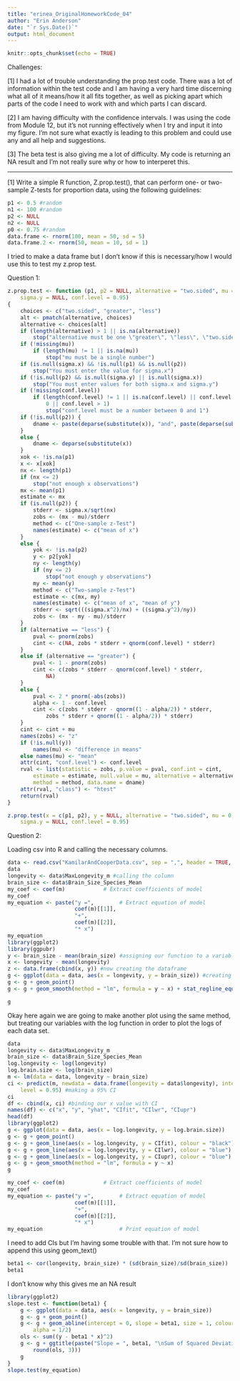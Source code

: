 ```yaml
---
title: "erinea_OriginalHomeworkCode_04"
author: "Erin Anderson"
date: "`r Sys.Date()`"
output: html_document
---
```


```r
knitr::opts_chunk$set(echo = TRUE)
```
Challenges: 

[1] I had a lot of trouble understanding the prop.test code. There was a lot of information within the test code and I am having a very hard time discerning what all of it means/how it all fits together, as well as picking apart which parts of the code I need to work with and which parts I can discard.

[2] I am having difficulty with the confidence intervals. I was using the code from Module 12, but it's not running effectively when I try and input it into my figure. I'm not sure what exactly is leading to this problem and could use any and all help and suggestions.

[3] The beta test is also giving me a lot of difficulty. My code is returning an NA result and I'm not really sure why or how to interperet this. 

---

[1] Write a simple R function, Z.prop.test(), that can perform one- or two-sample Z-tests for proportion data, using the following guidelines:

```r
p1 <- 0.5 #random
n1 <- 100 #random
p2 <- NULL
n2 <- NULL
p0 <- 0.75 #random
data.frame <- rnorm(100, mean = 50, sd = 5)
data.frame.2 <- rnorm(50, mean = 10, sd = 1)
```
I tried to make a data frame but I don't know if this is necessary/how I would use this to test my z.prop test. 

Question 1:
```r
z.prop.test <- function (p1, p2 = NULL, alternative = "two.sided", mu = 0, sigma.x = NULL, 
    sigma.y = NULL, conf.level = 0.95) 
{
    choices <- c("two.sided", "greater", "less")
    alt <- pmatch(alternative, choices)
    alternative <- choices[alt]
    if (length(alternative) > 1 || is.na(alternative)) 
        stop("alternative must be one \"greater\", \"less\", \"two.sided\"")
    if (!missing(mu)) 
        if (length(mu) != 1 || is.na(mu)) 
            stop("mu must be a single number")
    if (is.null(sigma.x) && !is.null(p1) && is.null(p2)) 
        stop("You must enter the value for sigma.x")
    if (!is.null(p2) && is.null(sigma.y) || is.null(sigma.x)) 
        stop("You must enter values for both sigma.x and sigma.y")
    if (!missing(conf.level)) 
        if (length(conf.level) != 1 || is.na(conf.level) || conf.level < 
            0 || conf.level > 1) 
            stop("conf.level must be a number between 0 and 1")
    if (!is.null(p2)) {
        dname <- paste(deparse(substitute(x)), "and", paste(deparse(substitute(p1))))
    }
    else {
        dname <- deparse(substitute(x))
    }
    xok <- !is.na(p1)
    x <- x[xok]
    nx <- length(p1)
    if (nx <= 2) 
        stop("not enough x observations")
    mx <- mean(p1)
    estimate <- mx
    if (is.null(p2)) {
        stderr <- sigma.x/sqrt(nx)
        zobs <- (mx - mu)/stderr
        method <- c("One-sample z-Test")
        names(estimate) <- c("mean of x")
    }
    else {
        yok <- !is.na(p2)
        y <- p2[yok]
        ny <- length(y)
        if (ny <= 2) 
            stop("not enough y observations")
        my <- mean(y)
        method <- c("Two-sample z-Test")
        estimate <- c(mx, my)
        names(estimate) <- c("mean of x", "mean of y")
        stderr <- sqrt(((sigma.x^2)/nx) + ((sigma.y^2)/ny))
        zobs <- (mx - my - mu)/stderr
    }
    if (alternative == "less") {
        pval <- pnorm(zobs)
        cint <- c(NA, zobs * stderr + qnorm(conf.level) * stderr)
    }
    else if (alternative == "greater") {
        pval <- 1 - pnorm(zobs)
        cint <- c(zobs * stderr - qnorm(conf.level) * stderr, 
            NA)
    }
    else {
        pval <- 2 * pnorm(-abs(zobs))
        alpha <- 1 - conf.level
        cint <- c(zobs * stderr - qnorm((1 - alpha/2)) * stderr, 
            zobs * stderr + qnorm((1 - alpha/2)) * stderr)
    }
    cint <- cint + mu
    names(zobs) <- "z"
    if (!is.null(y)) 
        names(mu) <- "difference in means"
    else names(mu) <- "mean"
    attr(cint, "conf.level") <- conf.level
    rval <- list(statistic = zobs, p.value = pval, conf.int = cint, 
        estimate = estimate, null.value = mu, alternative = alternative, 
        method = method, data.name = dname)
    attr(rval, "class") <- "htest"
    return(rval)
}
```

```r
z.prop.test(x = c(p1, p2), y = NULL, alternative = "two.sided", mu = 0, sigma.x = NULL, 
    sigma.y = NULL, conf.level = 0.95)
```


Question 2:

Loading csv into R and calling the necessary columns.
```r
data <- read.csv("KamilarAndCooperData.csv", sep = ",", header = TRUE, stringsAsFactors = FALSE) #importing the csv
data
longevity <- data$MaxLongevity_m #calling the column
brain_size <- data$Brain_Size_Species_Mean
my_coef <- coef(m)            # Extract coefficients of model
my_coef 
my_equation <- paste("y =",        # Extract equation of model
                     coef(m)[[1]],
                     "+",
                     coef(m)[[2]],
                     "* x")
my_equation 
library(ggplot2)
library(ggpubr)
y <- brain_size - mean(brain_size) #assigning our function to a variable per the module
x <- longevity - mean(longevity)
z <- data.frame(cbind(x, y)) #now creating the dataframe
g <- ggplot(data = data, aes(x = longevity, y = brain_size)) #creating the graph
g <- g + geom_point()
g <- g + geom_smooth(method = "lm", formula = y ~ x) + stat_regline_equation(label.x=30, label.y=310) + stat_cor(aes(label=..rr.label..), label.x=30, label.y=290)

g
```


Okay here again we are going to make another plot using the same method, but treating our variables with the log function in order to plot the logs of each data set.
```r
data
longevity <- data$MaxLongevity_m
brain_size <- data$Brain_Size_Species_Mean
log.longevity <- log(longevity)
log.brain.size <- log(brain_size)
m <- lm(data = data, longevity ~ brain_size)
ci <- predict(m, newdata = data.frame(longevity = data$longevity), interval = "confidence",
    level = 0.95) #making a 95% CI
ci
df <- cbind(x, ci) #binding our x value with CI
names(df) <- c("x", "y", "yhat", "CIfit", "CIlwr", "CIupr")
head(df)
library(ggplot2) 
g <- ggplot(data = data, aes(x = log.longevity, y = log.brain.size))
g <- g + geom_point()
g <- g + geom_line(aes(x = log.longevity, y = CIfit), colour = "black") #This is from module 12 but it's not working
g <- g + geom_line(aes(x = log.longevity, y = CIlwr), colour = "blue")
g <- g + geom_line(aes(x = log.longevity, y = CIupr), colour = "blue")
g <- g + geom_smooth(method = "lm", formula = y ~ x)
g

```

```r
my_coef <- coef(m)            # Extract coefficients of model
my_coef 
my_equation <- paste("y =",        # Extract equation of model
                     coef(m)[[1]],
                     "+",
                     coef(m)[[2]],
                     "* x")
my_equation                        # Print equation of model

```

I need to add CIs but I'm having some trouble with that.
I'm not sure how to append this using geom_text()

```r
beta1 <- cor(longevity, brain_size) * (sd(brain_size)/sd(brain_size))
beta1
```
I don't know why this gives me an NA result

```r
library(ggplot2)
slope.test <- function(beta1) {
    g <- ggplot(data = data, aes(x = longevity, y = brain_size))
    g <- g + geom_point()
    g <- g + geom_abline(intercept = 0, slope = beta1, size = 1, colour = "blue",
        alpha = 1/2)
    ols <- sum((y - beta1 * x)^2)
    g <- g + ggtitle(paste("Slope = ", beta1, "\nSum of Squared Deviations = ",
        round(ols, 3)))
    g
}
slope.test(my_equation)
```


